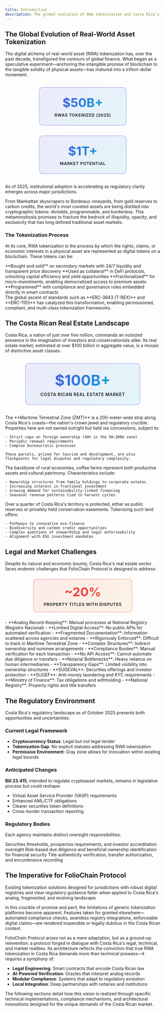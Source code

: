 ```yaml
---
title: Introduction
description: The global evolution of RWA tokenization and Costa Rica's unique market landscape
---
```



## The Global Evolution of Real-World Asset Tokenization

The digital alchemy of real-world asset (RWA) tokenization has, over the past decade, transfigured the contours of global finance. What began as a speculative experiment—anchoring the intangible promise of blockchain to the tangible solidity of physical assets—has matured into a trillion-dollar movement.

<div style="display: flex; justify-content: center; gap: 2rem; margin: 2rem 0; flex-wrap: wrap;">
  <div style="text-align: center; padding: 1.5rem 2.5rem; background: linear-gradient(135deg, rgba(79, 70, 229, 0.1), rgba(6, 182, 212, 0.1)); border-radius: 12px; border: 2px solid rgba(79, 70, 229, 0.3); min-width: 200px;">
    <div style="font-size: 2.5rem; font-weight: 700; background: linear-gradient(135deg, #4f46e5, #06b6d4); -webkit-background-clip: text; -webkit-text-fill-color: transparent;">$50B+</div>
    <div style="color: var(--sl-color-gray-3); font-weight: 600; text-transform: uppercase; letter-spacing: 0.05em; margin-top: 0.5rem; font-size: 0.85rem;">RWAs Tokenized (2025)</div>
  </div>
  <div style="text-align: center; padding: 1.5rem 2.5rem; background: linear-gradient(135deg, rgba(79, 70, 229, 0.1), rgba(6, 182, 212, 0.1)); border-radius: 12px; border: 2px solid rgba(79, 70, 229, 0.3); min-width: 200px;">
    <div style="font-size: 2.5rem; font-weight: 700; background: linear-gradient(135deg, #4f46e5, #06b6d4); -webkit-background-clip: text; -webkit-text-fill-color: transparent;">$1T+</div>
    <div style="color: var(--sl-color-gray-3); font-weight: 600; text-transform: uppercase; letter-spacing: 0.05em; margin-top: 0.5rem; font-size: 0.85rem;">Market Potential</div>
  </div>
</div>

<Aside type="note">
As of 2025, institutional adoption is accelerating as regulatory clarity emerges across major jurisdictions.
</Aside>

From Manhattan skyscrapers to Bordeaux vineyards, from gold reserves to carbon credits, the world's most coveted assets are being distilled into cryptographic tokens: divisible, programmable, and borderless. This metamorphosis promises to fracture the bedrock of illiquidity, opacity, and exclusivity that has long defined traditional asset markets.

### The Tokenization Process

At its core, RWA tokenization is the process by which the rights, claims, or economic interests in a physical asset are represented as digital tokens on a blockchain. These tokens can be:

<CardGrid stagger>
  <Card title="🔄 Tradeable Assets" icon="seti:clock">
    **Bought and sold** on secondary markets with 24/7 liquidity and transparent price discovery
  </Card>
  <Card title="💎 DeFi Collateral" icon="puzzle">
    **Used as collateral** in DeFi protocols, unlocking capital efficiency and yield opportunities
  </Card>
  <Card title="📊 Fractionalized Ownership" icon="open-book">
    **Fractionalized** for micro-investments, enabling democratized access to premium assets
  </Card>
  <Card title="⚙️ Programmable Compliance" icon="setting">
    **Programmed** with compliance and governance rules embedded directly in smart contracts
  </Card>
</CardGrid>

<Aside type="tip">
The global ascent of standards such as **ERC-3643 (T-REX)** and **ERC-1155** has catalyzed this transformation, enabling permissioned, compliant, and multi-class tokenization frameworks.
</Aside>

## The Costa Rican Real Estate Landscape

Costa Rica, a nation of just over five million, commands an outsized presence in the imagination of investors and conservationists alike. Its real estate market, estimated at over $100 billion in aggregate value, is a mosaic of distinctive asset classes.

<div style="text-align: center; margin: 2rem 0;">
  <div style="display: inline-block; padding: 1.5rem 3rem; background: linear-gradient(135deg, rgba(79, 70, 229, 0.1), rgba(6, 182, 212, 0.1)); border-radius: 12px; border: 2px solid rgba(79, 70, 229, 0.3);">
    <div style="font-size: 3rem; font-weight: 700; background: linear-gradient(135deg, #4f46e5, #06b6d4); -webkit-background-clip: text; -webkit-text-fill-color: transparent;">$100B+</div>
    <div style="color: var(--sl-color-gray-3); font-weight: 600; text-transform: uppercase; letter-spacing: 0.05em; margin-top: 0.5rem;">Costa Rican Real Estate Market</div>
  </div>
</div>

<Tabs>
  <TabItem label="Maritime Zone Properties">
    The **Maritime Terrestrial Zone (ZMT)** is a 200-meter-wide strip along Costa Rica's coasts—the nation's crown jewel and regulatory crucible. Properties here are not owned outright but held via concessions, subject to:
    
    - Strict caps on foreign ownership (49% in the 50–200m zone)
    - Periodic renewal requirements
    - Complex bureaucratic processes
    
    These parcels, prized for tourism and development, are also flashpoints for legal disputes and regulatory complexity.
  </TabItem>
  
  <TabItem label="Coffee Farms">
    The backbone of rural economies, coffee farms represent both productive assets and cultural patrimony. Characteristics include:
    
    - Ownership structures from family holdings to corporate estates
    - Increasing interest in fractional investment
    - Growing demand for sustainability-linked financing
    - Seasonal revenue patterns tied to harvest cycles
  </TabItem>
  
  <TabItem label="Conservation Land">
    Over a quarter of Costa Rica's territory is protected, either as public reserves or privately held conservation easements. Tokenizing such land offers:
    
    - Pathways to innovative eco-finance
    - Biodiversity and carbon credit opportunities
    - Complex questions of stewardship and legal enforceability
    - Alignment with ESG investment mandates
  </TabItem>
</Tabs>

## Legal and Market Challenges

Despite its natural and economic bounty, Costa Rica's real estate sector faces endemic challenges that FolioChain Protocol is designed to address:

<div style="text-align: center; margin: 1.5rem 0;">
  <div style="display: inline-block; padding: 1rem 2rem; background: linear-gradient(135deg, rgba(239, 68, 68, 0.1), rgba(245, 158, 11, 0.1)); border-radius: 12px; border: 2px solid rgba(239, 68, 68, 0.3);">
    <div style="font-size: 2.5rem; font-weight: 700; color: #ef4444;">~20%</div>
    <div style="color: var(--sl-color-gray-3); font-weight: 600; text-transform: uppercase; letter-spacing: 0.05em; margin-top: 0.5rem; font-size: 0.85rem;">Property Titles with Disputes</div>
  </div>
</div>

<CardGrid stagger>
  <Card title="📋 Title Disputes & Registry Issues" icon="warning">
    - **Analog Record-Keeping**: Manual processes at National Registry (Registro Nacional)
    - **Limited Digital Access**: No public APIs for automated verification
    - **Fragmented Documentation**: Information scattered across agencies and notaries
  </Card>
  
  <Card title="🚫 Foreign Ownership Restrictions" icon="error">
    - **Rigorously Enforced**: Difficult to track in Maritime Terrestrial Zone
    - **Complex Structures**: Indirect ownership and nominee arrangements
    - **Compliance Burden**: Manual verification for each transaction
  </Card>
  
  <Card title="🔌 Digital Infrastructure Deficit" icon="puzzle">
    - **No API Access**: Cannot automate due diligence or transfers
    - **Notarial Bottlenecks**: Heavy reliance on human intermediaries
    - **Transparency Gaps**: Limited visibility into ownership structures
  </Card>
  
  <Card title="⚖️ Fragmented Compliance Regimes" icon="list-format">
    - **SUGEVAL**: Securities offerings and investor protection
    - **SUGEF**: Anti-money laundering and KYC requirements
    - **Ministry of Finance**: Tax obligations and withholding
    - **National Registry**: Property rights and title transfers
  </Card>
</CardGrid>

## The Regulatory Environment

Costa Rica's regulatory landscape as of October 2025 presents both opportunities and uncertainties:

### Current Legal Framework

- **Cryptocurrency Status**: Legal but not legal tender
- **Tokenization Gap**: No explicit statutes addressing RWA tokenization
- **Permissive Environment**: Gray zone allows for innovation within existing legal bounds

### Anticipated Changes

**Bill 23.415**, intended to regulate cryptoasset markets, remains in legislative process but could reshape:

- Virtual Asset Service Provider (VASP) requirements
- Enhanced AML/CTF obligations
- Clearer securities token definitions
- Cross-border transaction reporting

### Regulatory Bodies

Each agency maintains distinct oversight responsibilities:

<CardGrid>
  <Card title="📊 SUGEVAL" icon="approve-check">
    Securities thresholds, prospectus requirements, and investor accreditation oversight
  </Card>
  <Card title="🛡️ SUGEF" icon="shield">
    Risk-based due diligence and beneficial ownership identification for financial security
  </Card>
  <Card title="📝 National Registry" icon="document">
    Title authenticity verification, transfer authorization, and encumbrance recording
  </Card>
</CardGrid>

## The Imperative for FolioChain Protocol

<Aside type="tip">
Existing tokenization solutions designed for jurisdictions with robust digital registries and clear regulatory guidance falter when applied to Costa Rica's analog, fragmented, and evolving landscape.
</Aside>

In this crucible of promise and peril, the limitations of generic tokenization platforms become apparent. Features taken for granted elsewhere—automated compliance checks, seamless registry integrations, enforceable digital claims—are rendered inoperable or legally dubious in the Costa Rican context.

FolioChain Protocol arises not as a mere adaptation, but as a ground-up reinvention: a protocol forged in dialogue with Costa Rica's legal, technical, and market realities. Its architecture reflects the conviction that true RWA tokenization in Costa Rica demands more than technical prowess—it requires a symphony of:

- **Legal Engineering**: Smart contracts that encode Costa Rican law
- **AI-Powered Verification**: Oracles that interpret analog records  
- **Modular Compliance**: Systems that adapt to regulatory evolution
- **Local Integration**: Deep partnerships with notaries and institutions

The following sections detail how this vision is realized through specific technical implementations, compliance mechanisms, and architectural innovations designed for the unique demands of the Costa Rican market.